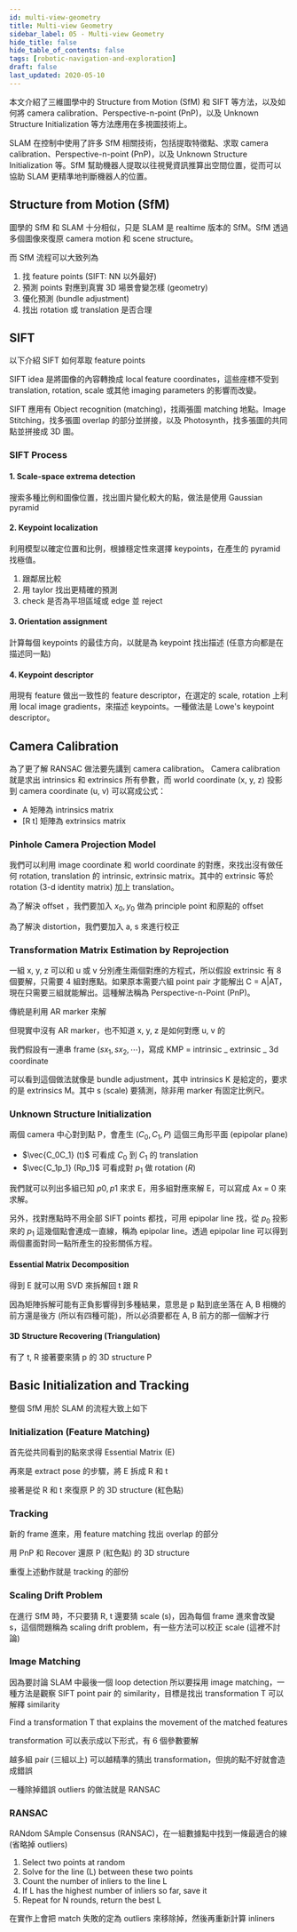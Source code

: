 ```yaml
---
id: multi-view-geometry
title: Multi-view Geometry
sidebar_label: 05 - Multi-view Geometry
hide_title: false
hide_table_of_contents: false
tags: [robotic-navigation-and-exploration]
draft: false
last_updated: 2020-05-10
---
```


本文介紹了三維圖學中的 Structure from Motion (SfM) 和 SIFT 等方法，以及如何將 camera calibration、Perspective-n-point (PnP)，以及 Unknown Structure Initialization 等方法應用在多視圖技術上。

SLAM 在控制中使用了許多 SfM 相關技術，包括提取特徵點、求取 camera calibration、Perspective-n-point (PnP)，以及 Unknown Structure Initialization 等。SfM 幫助機器人提取以往視覺資訊推算出空間位置，從而可以協助 SLAM 更精準地判斷機器人的位置。

## Structure from Motion (SfM)

圖學的 SfM 和 SLAM 十分相似，只是 SLAM 是 realtime 版本的 SfM。SfM 透過多個圖像來復原 camera motion 和 scene structure。

<fig
  src="/img/learning/robotic-navigation-and-exploration/05-multi-view-geometry/sfm.png"
  caption="SfM"
/>

而 SfM 流程可以大致列為

<fig
  src="/img/learning/robotic-navigation-and-exploration/05-multi-view-geometry/sfm_process.png"
  caption="SfM Process"
/>

1. 找 feature points (SIFT: NN 以外最好)
2. 預測 points 對應到真實 3D 場景會變怎樣 (geometry)
3. 優化預測 (bundle adjustment)
4. 找出 rotation 或 translation 是否合理

## SIFT

以下介紹 SIFT 如何萃取 feature points

<fig
  src="/img/learning/robotic-navigation-and-exploration/05-multi-view-geometry/popular_feature_extractors.png"
  caption="Popular Feature Extractors"
/>

SIFT idea 是將圖像的內容轉換成 local feature coordinates，這些座標不受到 translation, rotation, scale 或其他 imaging parameters 的影響而改變。

<fig
  src="/img/learning/robotic-navigation-and-exploration/05-multi-view-geometry/sift_features.png"
  caption="SIFT Features"
/>

SIFT 應用有 Object recognition (matching)，找兩張圖 matching 地點。Image Stitching，找多張圖 overlap 的部分並拼接，以及 Photosynth，找多張圖的共同點並拼接成 3D 圖。

### SIFT Process

#### 1. Scale-space extrema detection

搜索多種比例和圖像位置，找出圖片變化較大的點，做法是使用 Gaussian pyramid

#### 2. Keypoint localization

利用模型以確定位置和比例，根據穩定性來選擇 keypoints，在產生的 pyramid 找極值。

1. 跟鄰居比較
2. 用 taylor 找出更精確的預測
3. check 是否為平坦區域或 edge 並 reject

<fig
  src="/img/learning/robotic-navigation-and-exploration/05-multi-view-geometry/keypoint_localization.png"
  caption="Keypoint Localization"
/>

#### 3. Orientation assignment

計算每個 keypoints 的最佳方向，以就是為 keypoint 找出描述 (任意方向都是在描述同一點)

#### 4. Keypoint descriptor

用現有 feature 做出一致性的 feature descriptor，在選定的 scale, rotation 上利用 local image gradients，來描述 keypoints。一種做法是 Lowe's keypoint descriptor。

## Camera Calibration

為了更了解 RANSAC 做法要先講到 camera calibration。 Camera calibration 就是求出 intrinsics 和 extrinsics 所有參數，而 world coordinate (x, y, z) 投影到 camera coordinate (u, v) 可以寫成公式：

<fig
  src="/img/learning/robotic-navigation-and-exploration/05-multi-view-geometry/camera_calibration.png"
  caption="Camera Calibration"
/>

- A 矩陣為 intrinsics matrix
- [R t] 矩陣為 extrinsics matrix

### Pinhole Camera Projection Model

我們可以利用 image coordinate 和 world coordinate 的對應，來找出沒有做任何 rotation, translation 的 intrinsic, extrinsic matrix。其中的 extrinsic 等於 rotation (3-d identity matrix) 加上 translation。

<fig
  src="/img/learning/robotic-navigation-and-exploration/05-multi-view-geometry/pinhole_camera_projection_model.png"
  caption="Pinhole Camera Projection Model"
/>

為了解決 offset ，我們要加入 $x_0, y_0$ 做為 principle point 和原點的 offset

<fig
  src="/img/learning/robotic-navigation-and-exploration/05-multi-view-geometry/pinhole_camera_projection_model_offset.png"
  caption="Pinhole Camera Projection Model with Offset"
/>

為了解決 distortion，我們要加入 a, s 來進行校正

<fig
  src="/img/learning/robotic-navigation-and-exploration/05-multi-view-geometry/pinhole_camera_projection_model_distortion.png"
  caption="Pinhole Camera Projection Model with Distortion"
/>

### Transformation Matrix Estimation by Reprojection

一組 x, y, z 可以和 u 或 v 分別產生兩個對應的方程式，所以假設 extrinsic 有 8 個要解，只需要 4 組對應點。如果原本需要六組 point pair 才能解出 C = A|AT，現在只需要三組就能解出。這種解法稱為 Perspective-n-Point (PnP)。

<fig
  src="/img/learning/robotic-navigation-and-exploration/05-multi-view-geometry/pnp.png"
  caption="PnP"
/>

傳統是利用 AR marker 來解

<fig
  src="/img/learning/robotic-navigation-and-exploration/05-multi-view-geometry/pnp_ar.png"
  caption="PnP with AR Marker"
/>

但現實中沒有 AR marker，也不知道 x, y, z 是如何對應 u, v 的

<fig
  src="/img/learning/robotic-navigation-and-exploration/05-multi-view-geometry/pnp_problem.png"
  caption="PnP Problem"
/>

我們假設有一連串 frame ($sx_1, sx_2, \cdots$)，寫成 KMP = intrinsic _ extrinsic _ 3d coordinate

<fig
  src="/img/learning/robotic-navigation-and-exploration/05-multi-view-geometry/pnp_icp.png"
  caption="PnP with ICP"
/>

可以看到這個做法就像是 bundle adjustment，其中 intrinsics K 是給定的，要求的是 extrinsics M。其中 s (scale) 要猜測，除非用 marker 有固定比例尺。

<fig
  src="/img/learning/robotic-navigation-and-exploration/05-multi-view-geometry/pnp_bundle_adjustment.png"
  caption="PnP with Bundle Adjustment"
/>

### Unknown Structure Initialization

<fig
  src="/img/learning/robotic-navigation-and-exploration/05-multi-view-geometry/epipolar_plane.png"
  caption="Epipolar Plane"
/>

兩個 camera 中心對到點 P，會產生 ($C_0, C_1, P$) 這個三角形平面 (epipolar plane)

<fig
  src="/img/learning/robotic-navigation-and-exploration/05-multi-view-geometry/unknown_structure_init.png"
  caption="Unknown Structure Initialization"
/>

- $\vec{C_0C_1} (t)$ 可看成 $C_0$ 到 $C_1$ 的 translation
- $\vec{C_1p_1} (Rp_1)$ 可看成對 $p_1$ 做 rotation ($R$)

我們就可以列出多組已知 $p0, p1$ 來求 E，用多組對應來解 E，可以寫成 Ax = 0 來求解。

<fig
  src="/img/learning/robotic-navigation-and-exploration/05-multi-view-geometry/unkown_structure_init_solve.png"
  caption="Unknown Structure Initialization Solve"
/>

另外，找對應點時不用全部 SIFT points 都找，可用 epipolar line 找，從 $p_0$ 投影來的 $p_1$ 這幾個點會連成一直線，稱為 epipolar line。透過 epipolar line 可以得到兩個畫面對同一點所產生的投影關係方程。

#### Essential Matrix Decomposition

得到 E 就可以用 SVD 來拆解回 t 跟 R

<fig
  src="/img/learning/robotic-navigation-and-exploration/05-multi-view-geometry/essential_matrix_decomposition.png"
  caption="Essential Matrix Decomposition"
/>

因為矩陣拆解可能有正負影響得到多種結果，意思是 p 點到底坐落在 A, B 相機的前方還是後方 (所以有四種可能)，所以必須要都在 A, B 前方的那一個解才行

<fig
  src="/img/learning/robotic-navigation-and-exploration/05-multi-view-geometry/essential_matrix_decomposition2.png"
  caption="Essential Matrix Decomposition"
/>

#### 3D Structure Recovering (Triangulation)

有了 t, R 接著要來猜 p 的 3D structure P

<fig
  src="/img/learning/robotic-navigation-and-exploration/05-multi-view-geometry/triangulation.png"
  caption="Triangulation"
/>

## Basic Initialization and Tracking

整個 SfM 用於 SLAM 的流程大致上如下

<fig
  src="/img/learning/robotic-navigation-and-exploration/05-multi-view-geometry/sfm_slam.png"
  caption="SfM SLAM"
/>

### Initialization (Feature Matching)

首先從共同看到的點來求得 Essential Matrix (E)

<fig
  src="/img/learning/robotic-navigation-and-exploration/05-multi-view-geometry/sfm_slam1.png"
  caption="SfM SLAM Process 1"
/>

再來是 extract pose 的步驟，將 E 拆成 R 和 t

<fig
  src="/img/learning/robotic-navigation-and-exploration/05-multi-view-geometry/sfm_slam2.png"
  caption="SfM SLAM Process 2"
/>

接著是從 R 和 t 來復原 P 的 3D structure (紅色點)

<fig
  src="/img/learning/robotic-navigation-and-exploration/05-multi-view-geometry/sfm_slam3.png"
  caption="SfM SLAM Process 3"
/>

### Tracking

新的 frame 進來，用 feature matching 找出 overlap 的部分

<fig
  src="/img/learning/robotic-navigation-and-exploration/05-multi-view-geometry/sfm_slam4.png"
  caption="SfM SLAM Process 4"
/>

用 PnP 和 Recover 還原 P (紅色點) 的 3D structure

<fig
  src="/img/learning/robotic-navigation-and-exploration/05-multi-view-geometry/sfm_slam5.png"
  caption="SfM SLAM Process 5"
/>

<fig
  src="/img/learning/robotic-navigation-and-exploration/05-multi-view-geometry/sfm_slam6.png"
  caption="SfM SLAM Process 6"
/>

重復上述動作就是 tracking 的部份

### Scaling Drift Problem

在進行 SfM 時，不只要猜 R, t 還要猜 scale (s)，因為每個 frame 進來會改變 s，這個問題稱為 scaling drift problem，有一些方法可以校正 scale (這裡不討論)

### Image Matching

因為要討論 SLAM 中最後一個 loop detection 所以要採用 image matching，一種方法是觀察 SIFT point pair 的 similarity，目標是找出 transformation T 可以解釋 similarity

<fig
  src="/img/learning/robotic-navigation-and-exploration/05-multi-view-geometry/image_matching.png"
  caption="Image Matching"
/>

Find a transformation T that explains the movement of the matched features

transformation 可以表示成以下形式，有 6 個參數要解

<fig
  src="/img/learning/robotic-navigation-and-exploration/05-multi-view-geometry/image_matching_affine_transformation.png"
  caption="Affine Transformation"
/>

越多組 pair (三組以上) 可以越精準的猜出 transformation，但挑的點不好就會造成錯誤

<fig
  src="/img/learning/robotic-navigation-and-exploration/05-multi-view-geometry/image_matching_fitting.png"
  caption="Image Matching Fitting"
/>

一種除掉錯誤 outliers 的做法就是 RANSAC

### RANSAC

RANdom SAmple Consensus (RANSAC)，在一組數據點中找到一條最適合的線 (省略掉 outliers)

<fig
  src="/img/learning/robotic-navigation-and-exploration/05-multi-view-geometry/ransac.png"
  caption="RANSAC"
/>

1. Select two points at random
2. Solve for the line (L) between these two points
3. Count the number of inliers to the line L
4. If L has the highest number of inliers so far, save it
5. Repeat for N rounds, return the best L

<fig
  src="/img/learning/robotic-navigation-and-exploration/05-multi-view-geometry/ransac_outliers.png"
  caption="RANSAC Outliers"
/>

在實作上會把 match 失敗的定為 outliers 來移除掉，然後再重新計算 inliners
